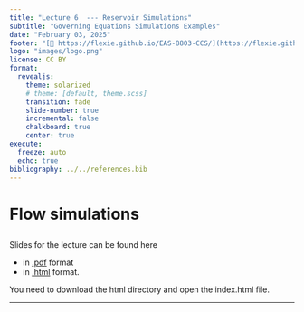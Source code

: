 ```yaml
---
title: "Lecture 6  --- Reservoir Simulations"
subtitle: "Governing Equations Simulations Examples"
date: "February 03, 2025"
footer: "[🔗 https://flexie.github.io/EAS-8803-CCS/](https://flexie.github.io/EAS-8803-CCS/)"
logo: "images/logo.png"
license: CC BY
format: 
  revealjs:
    theme: solarized
    # theme: [default, theme.scss]
    transition: fade
    slide-number: true
    incremental: false 
    chalkboard: true
    center: true
execute:
  freeze: auto
  echo: true
bibliography: ../../references.bib
---
```


# Flow simulations


## 

Slides for the lecture can be found here

- in [.pdf](https://www.dropbox.com/scl/fi/6hmht0y5l7obkreuxo22i/6-Lecture.pdf?rlkey=a50mjdimffycj1mqh0xmou6fw&st=96wwi21q&dl=0) format
- in [.html](https://www.dropbox.com/scl/fo/0w5isravkezwg64nr50sy/AOK1I5Sc7PuAS5owSmoPbNM?rlkey=pvqsbanidsswp52dstsp9gxln&st=6kl30iiz&dl=0) format. 
 
You need to download the html directory and open the index.html file.

***